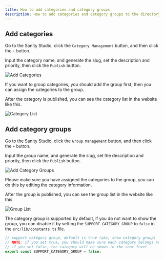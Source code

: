 ```yaml
---
title: How to add categories and category groups
description: How to add categories and category groups to the directory website.
---
```



## Add categories

Go to the Sanity Studio, click the `Category Management` button, and then click the `+` button.

Input the category name, and generate the slug, set the description and priority, then click the `Publish` button.

![Add Categories](../../../assets/images/guide-category.png)

<Aside type="note">
    If you want to group categories, you should add the group first, then you can assign the categories to the group.
</Aside>

After the category is published, you can see the category list in the website like this.

![Category List](../../../assets/images/guide-category-list.png)

## Add category groups

Go to the Sanity Studio, click the `Group Management` button, and then click the `+` button.

Input the group name, and generate the slug, set the description and priority, then click the `Publish` button.

![Add Category Groups](../../../assets/images/guide-group.png)

<Aside type="note">
    Please make sure you have assigned the categories to the group, you can do this by editing the category information.
</Aside>

After the group is published, you can see the group list in the website like this.

![Group List](../../../assets/images/guide-group-list.png)


The category group is supported by default, if you do not want to show the group, you can disable it by setting the `SUPPORT_CATEGORY_GROUP` to `false` in the `src/lib/constants.ts` file.

```ts
// support category group, default is true (aka, show category group)
// NOTE: if you set true, you should make sure each category belongs to a group
// if you set false, the category will be shown in the root level
export const SUPPORT_CATEGORY_GROUP = false;
```
